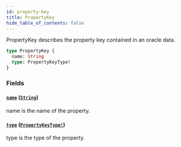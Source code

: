 ```yaml
---
id: property-key
title: PropertyKey
hide_table_of_contents: false
---
```



PropertyKey describes the property key contained in an oracle data.

```graphql
type PropertyKey {
  name: String
  type: PropertyKeyType!
}
```


### Fields

#### [`name`](#) ([`String`](/mainnet/api/graphql/scalars/string))

name is the name of the property.


#### [`type`](#) ([`PropertyKeyType!`](/mainnet/api/graphql/enums/property-key-type))

type is the type of the property.




